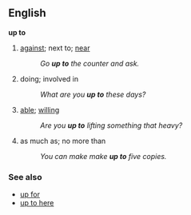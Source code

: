 ==English==
{{idiom2}}
'''up to'''
#[[against]]; next to; [[near]]
#:''Go '''up to''' the counter and ask.''
#doing; involved in
#:''What are you '''up to''' these days?''
#[[able]]; [[willing]]
#:''Are you '''up to''' lifting something that heavy?''
#as much as; no more than
#:''You can make make '''up to''' five copies.''


===See also===
*[[up for]]
*[[up to here]]